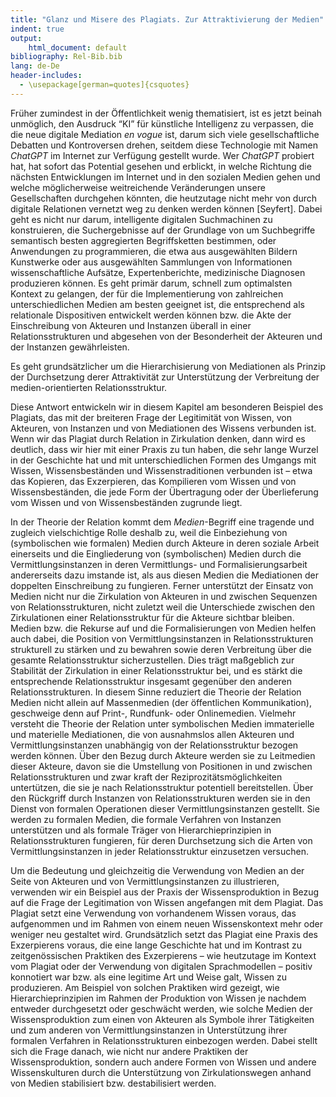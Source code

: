 ```yaml
---
title: "Glanz und Misere des Plagiats. Zur Attraktivierung der Medien"
indent: true
output:
    html_document: default
bibliography: Rel-Bib.bib
lang: de-De
header-includes:
  - \usepackage[german=quotes]{csquotes}
---
```


Früher zumindest in der Öffentlichkeit wenig thematisiert, ist es jetzt beinah unmöglich, den Ausdruck "KI" für künstliche Intelligenz zu verpassen, die die neue digitale Mediation _en vogue_ ist, darum sich viele gesellschaftliche Debatten und Kontroversen drehen, seitdem diese Technologie mit Namen _ChatGPT_ im Internet zur Verfügung gestellt wurde. Wer _ChatGPT_ probiert hat, hat sofort das Potential gesehen und erblickt, in welche Richtung die nächsten Entwicklungen im Internet und in den sozialen Medien gehen und welche möglicherweise weitreichende Veränderungen unsere Gesellschaften durchgehen könnten, die heutzutage nicht mehr von durch digitale Relationen vernetzt weg zu denken werden können [Seyfert]. Dabei geht es nicht nur darum, intelligente digitalen Suchmachinen zu konstruieren, die Suchergebnisse auf der Grundlage von um Suchbegriffe semantisch besten aggregierten Begriffsketten bestimmen, oder Anwendungen zu programmieren, die etwa aus ausgewählten Bildern Kunstwerke oder aus ausgewählten Sammlungen von Informationen wissenschaftliche Aufsätze, Expertenberichte, medizinische Diagnosen produzieren können. Es geht primär darum, schnell zum optimalsten Kontext zu gelangen, der für die Implementierung von zahlreichen unterschiedlichen Medien am besten geeignet ist, die entsprechend als relationale Dispositiven entwickelt werden können bzw. die Akte der Einschreibung von Akteuren und Instanzen überall in einer Relationsstrukturen und abgesehen von der Besonderheit der Akteuren und der Instanzen gewährleisten.


Es geht grundsätzlicher um die Hierarchisierung von Mediationen als Prinzip der Durchsetzung derer Attraktivität zur Unterstützung der Verbreitung der medien-orientierten Relationsstruktur.

Diese Antwort entwickeln wir in diesem Kapitel am besonderen Beispiel des Plagiats, das mit der breiteren Frage der Legitimität von Wissen, von Akteuren, von Instanzen und von Mediationen des Wissens verbunden ist. Wenn wir das Plagiat durch Relation in Zirkulation denken, dann wird es deutlich, dass wir hier mit einer Praxis zu tun haben, die sehr lange Wurzel in der Geschichte hat und mit unterschiedlichen Formen des Umgangs mit Wissen, Wissensbeständen und Wissenstraditionen verbunden ist -- etwa das Kopieren, das Exzerpieren, das Kompilieren vom Wissen und von Wissensbeständen, die jede Form der Übertragung oder der Überlieferung vom Wissen und von Wissensbeständen zugrunde liegt.




In der Theorie der Relation kommt dem _Medien_-Begriff eine tragende und zugleich vielschichtige Rolle deshalb zu, weil die Einbeziehung von (symbolischen wie formalen) Medien durch Akteure in deren soziale Arbeit einerseits und die Eingliederung von (symbolischen) Medien durch die Vermittlungsinstanzen in deren Vermittlungs- und Formalisierungsarbeit andererseits dazu imstande ist, als aus diesen Medien die Mediationen der doppelten Einschreibung zu fungieren. <!-- Dadurch gewährleisten --> Ferner unterstützt der Einsatz von Medien <!-- bei relationsstrukturadäquaten Ge- und Verbrauch nicht nur die stabile und stetige --> nicht nur die Zirkulation von Akteuren in und zwischen Sequenzen von Relationsstrukturen, nicht zuletzt weil die Unterschiede zwischen den Zirkulationen einer Relationsstruktur für die Akteure sichtbar bleiben. Medien bzw. die Rekurse auf und die Formalisierungen von Medien helfen auch dabei, die Position von Vermittlungsinstanzen in Relationsstrukturen strukturell zu stärken und zu bewahren sowie deren Verbreitung über die gesamte Relationsstruktur sicherzustellen. Dies trägt maßgeblich zur Stabilität der Zirkulation in einer Relationsstruktur bei, und es stärkt die entsprechende Relationsstruktur insgesamt gegenüber den anderen Relationsstrukturen. In diesem Sinne reduziert die Theorie der Relation Medien nicht allein auf Massenmedien (der öffentlichen Kommunikation), geschweige denn auf Print-, Rundfunk- oder Onlinemedien. Vielmehr versteht die Theorie der Relation unter symbolischen Medien immaterielle und materielle Mediationen, die <!-- im Unterschied zu Bourdieus Theorie symbolischen Kapitals --> von ausnahmslos allen Akteuren und Vermittlungsinstanzen unabhängig von der Relationsstruktur bezogen werden können. Über den Bezug durch Akteure werden sie zu Leitmedien dieser Akteure, davon sie die Umstellung von Positionen in und zwischen Relationsstrukturen und zwar kraft der Reziprozitätsmöglichkeiten untertützen, die sie je nach Relationsstruktur potentiell bereitstellen. Über den Rückgriff durch Instanzen von Relationsstrukturen werden sie in den Dienst von formalen Operationen dieser Vermittlungsinstanzen gestellt. Sie werden zu formalen Medien, die formale Verfahren von Instanzen unterstützen und als formale Träger von Hierarchieprinzipien in Relationsstrukturen fungieren, für deren Durchsetzung sich die Arten von Vermittlungsinstanzen in jeder Relationsstruktur einzusetzen versuchen.

Um die Bedeutung und gleichzeitig die Verwendung von Medien an der Seite von Akteuren und von Vermittlungsinstanzen zu illustrieren, verwenden wir ein Beispiel aus der Praxis der Wissensproduktion in Bezug auf die Frage der Legitimation von Wissen angefangen mit dem Plagiat. Das Plagiat setzt eine Verwendung von vorhandenem Wissen voraus, das aufgenommen und im Rahmen von einem neuen Wissenskontext mehr oder weniger neu gestaltet wird. Grundsätzlich setzt das Plagiat eine Praxis des Exzerpierens voraus, die eine lange Geschichte hat und im Kontrast zu zeitgenössischen Praktiken des Exzerpierens -- wie heutzutage im Kontext vom Plagiat oder der Verwendung von digitalen Sprachmodellen -- positiv konnotiert war bzw. als eine legitime Art und Weise galt, Wissen zu produzieren. Am Beispiel von solchen Praktiken wird gezeigt, wie Hierarchieprinzipien im Rahmen der Produktion von Wissen je nachdem entweder durchgesetzt oder geschwächt werden, wie solche Medien der Wissensproduktion zum einen von Akteuren als Symbole ihrer Tätigkeiten und zum anderen von Vermittlungsinstanzen in Unterstützung ihrer formalen Verfahren in Relationsstrukturen einbezogen werden. Dabei stellt sich die Frage danach, wie nicht nur andere Praktiken der Wissensproduktion, sondern auch andere Formen von Wissen und andere Wissenskulturen durch die Unterstützung von Zirkulationswegen anhand von Medien stabilisiert bzw. destabilisiert werden.
